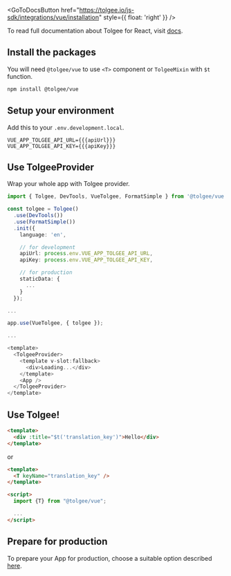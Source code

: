 
<GoToDocsButton
  href="https://tolgee.io/js-sdk/integrations/vue/installation"
  style={{ float: 'right' }}
/>

To read full documentation about Tolgee for React, visit [docs](https://tolgee.io/js-sdk/integrations/vue/installation).

## Install the packages

You will need `@tolgee/vue` to use `<T>` component or `TolgeeMixin` with `$t` function.

```sh
npm install @tolgee/vue
```

## Setup your environment

Add this to your `.env.development.local`.

```dotenv
VUE_APP_TOLGEE_API_URL={{{apiUrl}}}
VUE_APP_TOLGEE_API_KEY={{{apiKey}}}
```

## Use TolgeeProvider

Wrap your whole app with Tolgee provider.

```ts
import { Tolgee, DevTools, VueTolgee, FormatSimple } from '@tolgee/vue';

const tolgee = Tolgee()
  .use(DevTools())
  .use(FormatSimple())
  .init({
    language: 'en',

    // for development
    apiUrl: process.env.VUE_APP_TOLGEE_API_URL,
    apiKey: process.env.VUE_APP_TOLGEE_API_KEY,

    // for production
    staticData: {
      ...
    }
  });

...

app.use(VueTolgee, { tolgee });

...

<template>
  <TolgeeProvider>
    <template v-slot:fallback>
      <div>Loading...</div>
    </template>
    <App />
  </TolgeeProvider>
</template>
```

## Use Tolgee!

```html
<template>
  <div :title="$t('translation_key')">Hello</div>
</template>
```

or

```html
<template>
  <T keyName="translation_key" />
</template>

<script>
  import {T} from "@tolgee/vue";

  ...
</script>
```

## Prepare for production

To prepare your App for production, choose a suitable option described
[here](https://tolgee.io/js-sdk/integrations/vue/installation#preparing-for-production).
